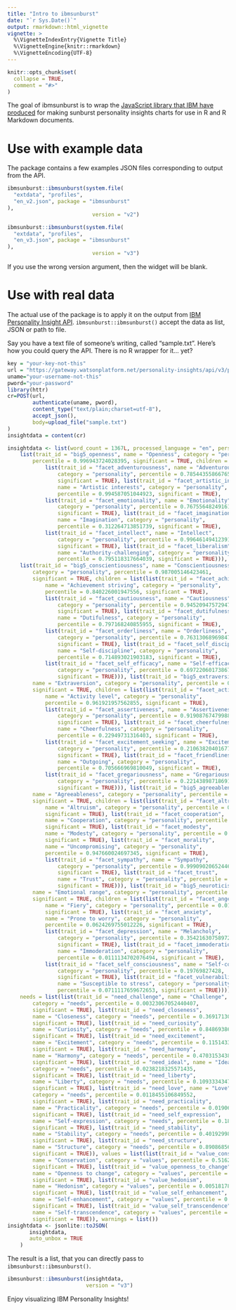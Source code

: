 ---
title: "Intro to ibmsunburst"
date: "`r Sys.Date()`"
output: rmarkdown::html_vignette
vignette: >
  %\VignetteIndexEntry{Vignette Title}
  %\VignetteEngine{knitr::rmarkdown}
  %\VignetteEncoding{UTF-8}
---

```{r setup, include = FALSE}
knitr::opts_chunk$set(
  collapse = TRUE,
  comment = "#>"
)
```

The goal of ibmsunburst is to wrap the [JavaScript library that IBM have produced](https://github.com/personality-insights/sunburst-chart/) for making sunburst personality insights charts for use in R and R Markdown documents.

# Use with example data

The package contains a few examples JSON files corresponding to output from the API.

```{r use-examples}
ibmsunburst::ibmsunburst(system.file(
  "extdata", "profiles",
  "en_v2.json", package = "ibmsunburst"
),
                           version = "v2")

ibmsunburst::ibmsunburst(system.file(
  "extdata", "profiles",
  "en_v3.json", package = "ibmsunburst"
),
                           version = "v3")

```

If you use the wrong version argument, then the widget will be blank. 

# Use with real data

The actual use of the package is to apply it on the output from [IBM Personality Insight API](https://www.ibm.com/watson/developercloud/personality-insights/api/v3/). `ibmsunburst::ibmsunburst()` accept the data as list, JSON or path to file.

Say you have a text file of someone's writing, called "sample.txt". Here's how you could query the API. There is no R wrapper for it... yet?

```r
key = "your-key-not-this"
url = "https://gateway.watsonplatform.net/personality-insights/api/v3/profile?version=2017-10-13"
uname="your-username-not-this"
pword="your-password"
library(httr)
cr=POST(url,
        authenticate(uname, pword),
        content_type("text/plain;charset=utf-8"),
        accept_json(),
        body=upload_file("sample.txt")
)
insightdata = content(cr)
```

```{r echo=FALSE}
insightdata <- list(word_count = 1367L, processed_language = "en", personality = list(
    list(trait_id = "big5_openness", name = "Openness", category = "personality", 
        percentile = 0.996943724028395, significant = TRUE, children = list(
            list(trait_id = "facet_adventurousness", name = "Adventurousness", 
                category = "personality", percentile = 0.785443558667659, 
                significant = TRUE), list(trait_id = "facet_artistic_interests", 
                name = "Artistic interests", category = "personality", 
                percentile = 0.994587051044923, significant = TRUE), 
            list(trait_id = "facet_emotionality", name = "Emotionality", 
                category = "personality", percentile = 0.76755648249161, 
                significant = TRUE), list(trait_id = "facet_imagination", 
                name = "Imagination", category = "personality", 
                percentile = 0.312264713851739, significant = TRUE), 
            list(trait_id = "facet_intellect", name = "Intellect", 
                category = "personality", percentile = 0.996461494123912, 
                significant = TRUE), list(trait_id = "facet_liberalism", 
                name = "Authority-challenging", category = "personality", 
                percentile = 0.795118317664039, significant = TRUE))), 
    list(trait_id = "big5_conscientiousness", name = "Conscientiousness", 
        category = "personality", percentile = 0.987005146423461, 
        significant = TRUE, children = list(list(trait_id = "facet_achievement_striving", 
            name = "Achievement striving", category = "personality", 
            percentile = 0.840226001947556, significant = TRUE), 
            list(trait_id = "facet_cautiousness", name = "Cautiousness", 
                category = "personality", percentile = 0.94520947572947, 
                significant = TRUE), list(trait_id = "facet_dutifulness", 
                name = "Dutifulness", category = "personality", 
                percentile = 0.797168240855955, significant = TRUE), 
            list(trait_id = "facet_orderliness", name = "Orderliness", 
                category = "personality", percentile = 0.763130689698473, 
                significant = TRUE), list(trait_id = "facet_self_discipline", 
                name = "Self-discipline", category = "personality", 
                percentile = 0.714893021903183, significant = TRUE), 
            list(trait_id = "facet_self_efficacy", name = "Self-efficacy", 
                category = "personality", percentile = 0.697220601738676, 
                significant = TRUE))), list(trait_id = "big5_extraversion", 
        name = "Extraversion", category = "personality", percentile = 0.0812673040803595, 
        significant = TRUE, children = list(list(trait_id = "facet_activity_level", 
            name = "Activity level", category = "personality", 
            percentile = 0.961921957562855, significant = TRUE), 
            list(trait_id = "facet_assertiveness", name = "Assertiveness", 
                category = "personality", percentile = 0.919087674799881, 
                significant = TRUE), list(trait_id = "facet_cheerfulness", 
                name = "Cheerfulness", category = "personality", 
                percentile = 0.22949731316403, significant = TRUE), 
            list(trait_id = "facet_excitement_seeking", name = "Excitement-seeking", 
                category = "personality", percentile = 0.210638204016778, 
                significant = TRUE), list(trait_id = "facet_friendliness", 
                name = "Outgoing", category = "personality", 
                percentile = 0.705666969810049, significant = TRUE), 
            list(trait_id = "facet_gregariousness", name = "Gregariousness", 
                category = "personality", percentile = 0.221438987186917, 
                significant = TRUE))), list(trait_id = "big5_agreeableness", 
        name = "Agreeableness", category = "personality", percentile = 0.189345596292676, 
        significant = TRUE, children = list(list(trait_id = "facet_altruism", 
            name = "Altruism", category = "personality", percentile = 0.971398259858467, 
            significant = TRUE), list(trait_id = "facet_cooperation", 
            name = "Cooperation", category = "personality", percentile = 0.822012812195996, 
            significant = TRUE), list(trait_id = "facet_modesty", 
            name = "Modesty", category = "personality", percentile = 0.765562739654055, 
            significant = TRUE), list(trait_id = "facet_morality", 
            name = "Uncompromising", category = "personality", 
            percentile = 0.947660024697345, significant = TRUE), 
            list(trait_id = "facet_sympathy", name = "Sympathy", 
                category = "personality", percentile = 0.999090206524463, 
                significant = TRUE), list(trait_id = "facet_trust", 
                name = "Trust", category = "personality", percentile = 0.828176107542339, 
                significant = TRUE))), list(trait_id = "big5_neuroticism", 
        name = "Emotional range", category = "personality", percentile = 0.944973989307574, 
        significant = TRUE, children = list(list(trait_id = "facet_anger", 
            name = "Fiery", category = "personality", percentile = 0.0142773913194722, 
            significant = TRUE), list(trait_id = "facet_anxiety", 
            name = "Prone to worry", category = "personality", 
            percentile = 0.0624269755012226, significant = TRUE), 
            list(trait_id = "facet_depression", name = "Melancholy", 
                category = "personality", percentile = 0.354216307589723, 
                significant = TRUE), list(trait_id = "facet_immoderation", 
                name = "Immoderation", category = "personality", 
                percentile = 0.0111134702076494, significant = TRUE), 
            list(trait_id = "facet_self_consciousness", name = "Self-consciousness", 
                category = "personality", percentile = 0.19769827428, 
                significant = TRUE), list(trait_id = "facet_vulnerability", 
                name = "Susceptible to stress", category = "personality", 
                percentile = 0.0711117659672653, significant = TRUE)))), 
    needs = list(list(trait_id = "need_challenge", name = "Challenge", 
        category = "needs", percentile = 0.00323067052440407, 
        significant = TRUE), list(trait_id = "need_closeness", 
        name = "Closeness", category = "needs", percentile = 0.369171300274383, 
        significant = TRUE), list(trait_id = "need_curiosity", 
        name = "Curiosity", category = "needs", percentile = 0.848693866377943, 
        significant = TRUE), list(trait_id = "need_excitement", 
        name = "Excitement", category = "needs", percentile = 0.115143383628372, 
        significant = TRUE), list(trait_id = "need_harmony", 
        name = "Harmony", category = "needs", percentile = 0.470315343866337, 
        significant = TRUE), list(trait_id = "need_ideal", name = "Ideal", 
        category = "needs", percentile = 0.0238218325571435, 
        significant = TRUE), list(trait_id = "need_liberty", 
        name = "Liberty", category = "needs", percentile = 0.109333434706629, 
        significant = TRUE), list(trait_id = "need_love", name = "Love", 
        category = "needs", percentile = 0.0118455106849552, 
        significant = TRUE), list(trait_id = "need_practicality", 
        name = "Practicality", category = "needs", percentile = 0.0190624787232559, 
        significant = TRUE), list(trait_id = "need_self_expression", 
        name = "Self-expression", category = "needs", percentile = 0.185177146506239, 
        significant = TRUE), list(trait_id = "need_stability", 
        name = "Stability", category = "needs", percentile = 0.401929984925831, 
        significant = TRUE), list(trait_id = "need_structure", 
        name = "Structure", category = "needs", percentile = 0.890868560456619, 
        significant = TRUE)), values = list(list(trait_id = "value_conservation", 
        name = "Conservation", category = "values", percentile = 0.51625249059153, 
        significant = TRUE), list(trait_id = "value_openness_to_change", 
        name = "Openness to change", category = "values", percentile = 0.622535290077671, 
        significant = TRUE), list(trait_id = "value_hedonism", 
        name = "Hedonism", category = "values", percentile = 0.00518178665341018, 
        significant = TRUE), list(trait_id = "value_self_enhancement", 
        name = "Self-enhancement", category = "values", percentile = 0.00121154980290994, 
        significant = TRUE), list(trait_id = "value_self_transcendence", 
        name = "Self-transcendence", category = "values", percentile = 0.3449575740568, 
        significant = TRUE)), warnings = list())
insightdata <- jsonlite::toJSON(
       insightdata,
       auto_unbox = TRUE
    )

```

The result is a list, that you can directly pass to `ibmsunburst::ibmsunburst()`.

```{r}
ibmsunburst::ibmsunburst(insightdata,
                         version = "v3")

```

Enjoy visualizing IBM Personality Insights!
